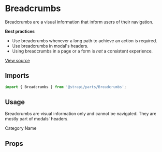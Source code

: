 <!--- Breadcrumbs.stories.mdx --->


<Meta
  title="Design System/Molecules/Breadcrumbs"
  component={Breadcrumbs}
/>

# Breadcrumbs

Breadcrumbs are a visual information that inform users of their navigation.

**Best practices**

- Use breadcrumbs whenever a long path to achieve an action is required.
- Use breadcrumbs in modal's headers.
- Using breadcrumbs in a page or a form is *not* a consistent experience.

[View source](https://github.com/strapi/parts/tree/develop/packages/strapi-parts/src/Breadcrumbs)

## Imports

```js
import { Breadcrumbs } from '@strapi/parts/Breadcrumbs';
```

## Usage

Breadcrumbs are visual information only and cannot be navigated. They are mostly part of modals' headers.

<Canvas>
  <Story name="base">
    <Breadcrumbs label='Category model, name field'>
      <Crumb>Category</Crumb>
      <Crumb>Name</Crumb>
    </Breadcrumbs>
  </Story>
</Canvas>

## Props

<ArgsTable of={Breadcrumbs} />
